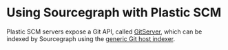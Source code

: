 # Using Sourcegraph with Plastic SCM

Plastic SCM servers expose a Git API, called [GitServer](https://www.plasticscm.com/gitserver), which can be indexed by Sourcegraph using the [generic Git host indexer](/admin/external_service/other).
